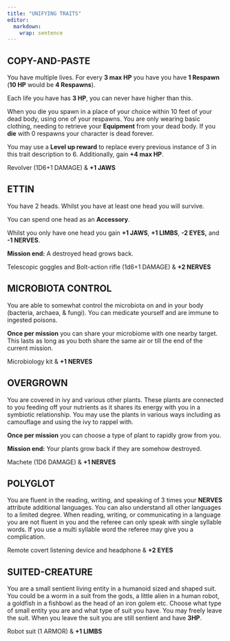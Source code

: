 ```yaml
---
title: "UNIFYING TRAITS"
editor: 
  markdown: 
    wrap: sentence
---
```


## **COPY-AND-PASTE** 

You have multiple lives.
For every **3 max HP** you have you have **1 Respawn** (**10 HP** would be **4 Respawns**).

Each life you have has **3 HP**, you can never have higher than this.

When you die you spawn in a place of your choice within 10 feet of your dead body, using one of your respawns.
You are only wearing basic clothing, needing to retrieve your **Equipment** from your dead body.
If you **die** with 0 respawns your character is dead forever.

You may use a **Level up reward** to replace every previous instance of 3 in this trait description to 6.
Additionally, gain **+4 max HP**.

Revolver (1D6+1 DAMAGE) & **+1 JAWS**

## **ETTIN** 

You have 2 heads.
Whilst you have at least one head you will survive.

You can spend one head as an **Accessory**.

Whilst you only have one head you gain **+1 JAWS**, **+1 LIMBS**, **-2 EYES,** and **-1 NERVES**.

**Mission end:** A destroyed head grows back.

Telescopic goggles and Bolt-action rifle (1d6+1 DAMAGE) & **+2 NERVES**

## **MICROBIOTA CONTROL** 

You are able to somewhat control the microbiota on and in your body (bacteria, archaea, & fungi).
You can medicate yourself and are immune to ingested poisons.

**Once per mission** you can share your microbiome with one nearby target.
This lasts as long as you both share the same air or till the end of the current mission.

Microbiology kit & **+1 NERVES**

## **OVERGROWN** 

You are covered in ivy and various other plants.
These plants are connected to you feeding off your nutrients as it shares its energy with you in a symbiotic relationship.
You may use the plants in various ways including as camouflage and using the ivy to rappel with.

**Once per mission** you can choose a type of plant to rapidly grow from you.

**Mission end:** Your plants grow back if they are somehow destroyed.

Machete (1D6 DAMAGE) & **+1 NERVES**

## **POLYGLOT** 

You are fluent in the reading, writing, and speaking of 3 times your **NERVES** attribute additional languages.
You can also understand all other languages to a limited degree.
When reading, writing, or communicating in a language you are not fluent in you and the referee can only speak with single syllable words.
If you use a multi syllable word the referee may give you a complication.

Remote covert listening device and headphone & **+2 EYES**

## **SUITED-CREATURE** 

You are a small sentient living entity in a humanoid sized and shaped suit.
You could be a worm in a suit from the gods, a little alien in a human robot, a goldfish in a fishbowl as the head of an iron golem etc.
Choose what type of small entity you are and what type of suit you have.
You may freely leave the suit.
When you leave the suit you are still sentient and have **3HP**.

Robot suit (1 ARMOR) & **+1 LIMBS**